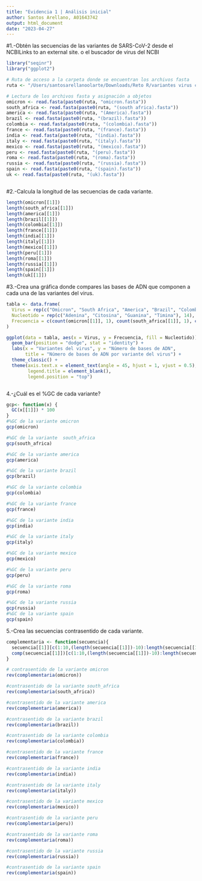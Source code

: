 ```yaml
---
title: "Evidencia 1 | Análisis inicial"
author: Santos Arellano, A01643742
output: html_document
date: "2023-04-27"
---
```



#1.-Obtén las secuencias de las variantes de SARS-CoV-2 desde el NCBILinks to an external site. o el buscador de virus del NCBI
```r
library("seqinr")
library("ggplot2")

# Ruta de acceso a la carpeta donde se encuentran los archivos fasta
ruta <- "/Users/santosarellanoolarte/Downloads/Reto R/variantes virus covid/"

# Lectura de los archivos fasta y asignación a objetos
omicron <- read.fasta(paste0(ruta, "omicron.fasta"))
south_africa <- read.fasta(paste0(ruta, "(south africa).fasta"))
america <- read.fasta(paste0(ruta, "(America).fasta"))
brazil <- read.fasta(paste0(ruta, "(brazil).fasta"))
colombia <- read.fasta(paste0(ruta, "(colombia).fasta"))
france <- read.fasta(paste0(ruta, "(france).fasta"))
india <- read.fasta(paste0(ruta, "(india).fasta"))
italy <- read.fasta(paste0(ruta, "(italy).fasta"))
mexico <- read.fasta(paste0(ruta, "(mexico).fasta"))
peru <- read.fasta(paste0(ruta, "(peru).fasta"))
roma <- read.fasta(paste0(ruta, "(roma).fasta"))
russia <- read.fasta(paste0(ruta, "(russia).fasta"))
spain <- read.fasta(paste0(ruta, "(spain).fasta"))
uk <- read.fasta(paste0(ruta, "(uk).fasta"))



```


#2.-Calcula la longitud de las secuencias de cada variante.
```r

length(omicron[[1]])
length(south_africa[[1]])
length(america[[1]])
length(brazil[[1]])
length(colombia[[1]])
length(france[[1]])
length(india[[1]])
length(italy[[1]])
length(mexico[[1]])
length(peru[[1]])
length(roma[[1]])
length(russia[[1]])
length(spain[[1]])
length(uk[[1]])

```

#3.-Crea una gráfica donde compares las bases de ADN que componen a cada una de las variantes del virus.
```r


tabla <- data.frame(
  Virus = rep(c("Omicron", "South Africa", "America", "Brazil", "Colombia", "France", "India", "Italy", "Mexico", "Peru", "Roma", "Russia", "Spain", "UK"), each = 4),
  Nucleotido = rep(c("Adenina", "Citosina", "Guanina", "Timina"), 14),
  Frecuencia = c(count(omicron[[1]], 1), count(south_africa[[1]], 1), count(america[[1]], 1), count(brazil[[1]], 1), count(colombia[[1]], 1), count(france[[1]], 1), count(india[[1]], 1), count(italy[[1]], 1), count(mexico[[1]], 1), count(peru[[1]], 1), count(roma[[1]], 1), count(russia[[1]], 1), count(spain[[1]], 1), count(uk[[1]], 1))
)

ggplot(data = tabla, aes(x = Virus, y = Frecuencia, fill = Nucleotido)) + 
  geom_bar(position = "dodge", stat = "identity") + 
  labs(x = "Variantes del virus", y = "Número de bases de ADN", 
       title = "Número de bases de ADN por variante del virus") + 
  theme_classic() + 
  theme(axis.text.x = element_text(angle = 45, hjust = 1, vjust = 0.5), 
        legend.title = element_blank(),
        legend.position = "top")



```

4.-¿Cuál es el %GC de cada variante?
```r

gcp<- function(x) {
  GC(x[[1]]) * 100
}
#%GC de la variante omicron
gcp(omicron)

#%GC de la variante  south_africa 
gcp(south_africa)

#%GC de la variante america 
gcp(america)

#%GC de la variante brazil
gcp(brazil)

#%GC de la variante colombia
gcp(colombia)

#%GC de la variante france
gcp(france)

#%GC de la variante india
gcp(india)

#%GC de la variante italy 
gcp(italy)

#%GC de la variante mexico 
gcp(mexico)

#%GC de la variante peru 
gcp(peru)

#%GC de la variante roma
gcp(roma)

#%GC de la variante russia
gcp(russia)
#%GC de la variante spain 
gcp(spain)


```

5.-Crea las secuencias contrasentido de cada variante.
```r
complementaria <- function(secuencia){
  secuencia[[1]][c(1:10,(length(secuencia[[1]])-10):length(secuencia[[1]]))]
  comp(secuencia[[1]])[c(1:10,(length(secuencia[[1]])-10):length(secuencia[[1]]))]
}

# contrasentido de la variante omicron
rev(complementaria(omicron))

#contrasentido de la variante south_africa
rev(complementaria(south_africa))

#contrasentido de la variante america
rev(complementaria(america))

#contrasentido de la variante brazil
rev(complementaria(brazil))

#contrasentido de la variante colombia
rev(complementaria(colombia))

#contrasentido de la variante france
rev(complementaria(france))

#contrasentido de la variante india
rev(complementaria(india))

#contrasentido de la variante italy
rev(complementaria(italy))

#contrasentido de la variante mexico
rev(complementaria(mexico))

#contrasentido de la variante peru
rev(complementaria(peru))

#contrasentido de la variante roma
rev(complementaria(roma))

#contrasentido de la variante russia
rev(complementaria(russia))

#contrasentido de la variante spain
rev(complementaria(spain))

```
